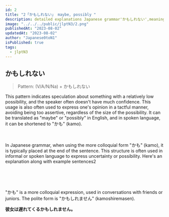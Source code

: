```yaml
---
id: 2
title: "2「かもしれない」 maybe, possibly "
description: detailed explanations Japanese grammar'かもしれない',meaning"maybe, possibly"in English.Example.Learn how to use Of かもしれない in Japanese.JLPTN4 grammar
image: "../../../public/jlptN3/2.png"
publishedAt: "2023-08-02"
updatedAt: "2023-08-02"
author: "Japanese0toN1"
isPublished: true
tags:
  - jlptN3
---
```


## かもしれない

> Pattern: (V/A/N/Na) + かもしれない

This pattern indicates speculation about something with a relatively low possibility, and the speaker often doesn't have much confidence. This usage is also often used to express one's opinion in a tactful manner, avoiding being too assertive, regardless of the size of the possibility. It can be translated as "maybe" or "possibly" in English, and in spoken language, it can be shortened to "かも" (kamo).

<Example
  ja="明日は雨が降るかもしれない。"
  en="It might rain tomorrow."
  src="/jlptN3/2-1.mp3"
/>
<br />
<Example
  ja="このレストランは美味しいかもしれない。"
  en="This restaurant might be delicious."
  src="/jlptN3/2-2.mp3"
/>
<br />
<Example
  ja="映画は面白いかもしれませんが、時間がないので行けません。"
  en="The movie might be interesting, but I can't go because I don't have time."
  src="/jlptN3/2-3.mp3"
/>
In Japanese grammar, when using the more colloquial form "かも" (kamo), it is typically
placed at the end of the sentence. This structure is often used in informal or spoken
language to express uncertainty or possibility. Here's an explanation along with
example sentences2

<Example
  ja="彼は鍵を取ったのは彼かも。"
  en="He might be the one who took the keys."
  src="/jlptN3/2-4.mp3"
/>
<br />
<Example
  ja="会議は延期されるかも。"
  en="The meeting might be postponed."
  src="/jlptN3/2-5.mp3"
/>
<br />
<Example
  ja="コンサートは中止になるかも。"
  en="The concert might be canceled."
  src="/jlptN3/2-6.mp3"
/>
<br />
<Example
  ja="彼女は携帯電話を忘れたかも。"
  en="She might have forgotten her phone."
  src="/jlptN3/2-7.mp3"
/>

"かも" is a more colloquial expression, used in conversations with friends or juniors. The polite form is "かもしれません" (kamoshiremasen).

**彼女は遅れてくるかもしれません。**
